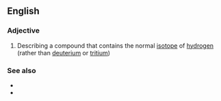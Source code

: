 ==English==

===Adjective===
{{en-adj}}

# {{lb|en|chemistry}} Describing a compound that contains the normal [[isotope]] of [[hydrogen]] (rather than [[deuterium]] or [[tritium]])

===See also===
* {{l|en|deuterated}}
* {{l|en|tritiated}}